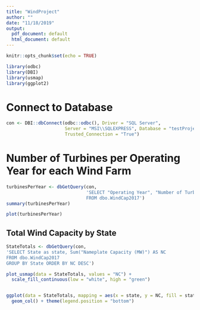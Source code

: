 ---
title: "WindProject"
author: ""
date: "11/18/2019"
output:
  pdf_document: default
  html_document: default
---

```{r setup, include=FALSE}
knitr::opts_chunk$set(echo = TRUE)

library(odbc)
library(DBI)
library(usmap)
library(ggplot2)

```

# Connect to Database

```{r}

con <- DBI::dbConnect(odbc::odbc(), Driver = "SQL Server", 
                      Server = "MSI\\SQLEXPRESS", Database = "testProjectWind", 
                      Trusted_Connection = "True")
```

# Number of Turbines per Operating Year for each Wind Farm

```{r}

turbinesPerYear <- dbGetQuery(con, 
                              'SELECT "Operating Year", "Number of Turbines" 
                              FROM dbo.WindCap2017')
summary(turbinesPerYear)

plot(turbinesPerYear)

```

## Total Wind Capacity by State
```{r}

StateTotals <- dbGetQuery(con, 
'SELECT State as state, Sum("Nameplate Capacity (MW)") AS NC 
FROM dbo.WindCap2017
GROUP BY State ORDER BY NC DESC')

plot_usmap(data = StateTotals, values = "NC") + 
  scale_fill_continuous(low = "white", high = "green")


ggplot(data = StateTotals, mapping = aes(x = state, y = NC, fill = state), position = position_dodge2(width = 20)) + 
  geom_col() + theme(legend.position = "bottom")

```

